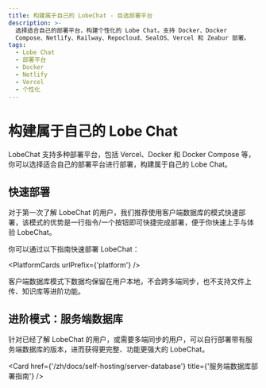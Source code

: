 ```yaml
---
title: 构建属于自己的 LobeChat - 自选部署平台
description: >-
  选择适合自己的部署平台，构建个性化的 Lobe Chat。支持 Docker、Docker
  Compose、Netlify、Railway、Repocloud、SealOS、Vercel 和 Zeabur 部署。
tags:
  - Lobe Chat
  - 部署平台
  - Docker
  - Netlify
  - Vercel
  - 个性化
---
```


# 构建属于自己的 Lobe Chat

LobeChat 支持多种部署平台，包括 Vercel、Docker 和 Docker Compose 等，你可以选择适合自己的部署平台进行部署，构建属于自己的 Lobe Chat。

## 快速部署

对于第一次了解 LobeChat 的用户，我们推荐使用客户端数据库的模式快速部署，该模式的优势是一行指令/一个按钮即可快捷完成部署，便于你快速上手与体验 LobeChat。

你可以通过以下指南快速部署 LobeChat：

<PlatformCards urlPrefix={'platform'} />

<Callout>
  客户端数据库模式下数据均保留在用户本地，不会跨多端同步，也不支持文件上传、知识库等进阶功能。
</Callout>

## 进阶模式：服务端数据库

针对已经了解 LobeChat 的用户，或需要多端同步的用户，可以自行部署带有服务端数据库的版本，进而获得更完整、功能更强大的 LobeChat。

<Card href={'/zh/docs/self-hosting/server-database'} title={'服务端数据库部署指南'} />

